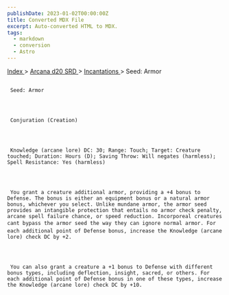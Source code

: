 ```yaml
---
publishDate: 2023-01-02T00:00:00Z
title: Converted MDX File
excerpt: Auto-converted HTML to MDX.
tags:
  - markdown
  - conversion
  - Astro
---
```


[
Index
](-index) >
[
Arcana d20 SRD
](arcana-d20-srd-index) >
[
Incantations
](arcana-d20-srd-incantations-index) > Seed: Armor

##

     Seed: Armor




     Conjuration (Creation)




     Knowledge (arcane lore) DC: 30; Range: Touch; Target: Creature touched; Duration: Hours (D); Saving Throw: Will negates (harmless); Spell Resistance: Yes (harmless)




     You grant a creature additional armor, providing a +4 bonus to Defense. The bonus is either an equipment bonus or a natural armor bonus, whichever you select. Unlike mundane armor, the armor seed provides an intangible protection that entails no armor check penalty, arcane spell failure chance, or speed reduction. Incorporeal creatures cant bypass the armor seed the way they can ignore normal armor. For each additional point of Defense bonus, increase the Knowledge (arcane lore) check DC by +2.




     You can also grant a creature a +1 bonus to Defense with different bonus types, including deflection, insight, sacred, or others. For each additional point of Defense bonus in one of these types, increase the Knowledge (arcane lore) check DC by +10.
